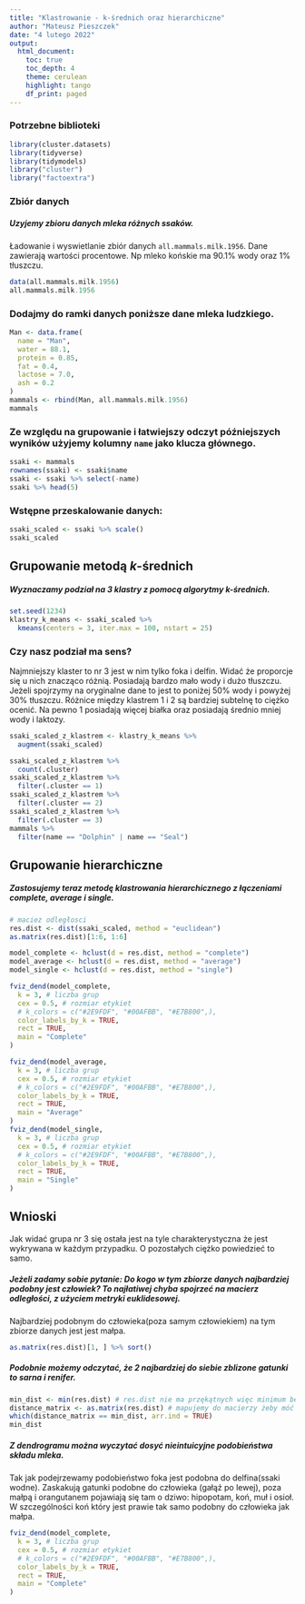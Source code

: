 ```yaml
---
title: "Klastrowanie - k-średnich oraz hierarchiczne"
author: "Mateusz Pieszczek"
date: "4 lutego 2022"
output:
  html_document:
    toc: true
    toc_depth: 4
    theme: cerulean
    highlight: tango
    df_print: paged
---
```


### Potrzebne biblioteki
```r
library(cluster.datasets)
library(tidyverse)
library(tidymodels)
library("cluster")
library("factoextra")
```

### Zbiór danych
##### Uzyjemy zbioru danych mleka różnych ssaków.

Ładowanie i wyswietlanie zbiór danych `all.mammals.milk.1956`. Dane zawierają wartości procentowe. Np mleko końskie ma 90.1% wody oraz 1% tłuszczu.

```r
data(all.mammals.milk.1956)
all.mammals.milk.1956
```

### Dodajmy do ramki danych poniższe dane mleka ludzkiego.

```r
Man <- data.frame(
  name = "Man",
  water = 88.1,
  protein = 0.85,
  fat = 0.4,
  lactose = 7.0,
  ash = 0.2
)
mammals <- rbind(Man, all.mammals.milk.1956)
mammals
```

### Ze względu na grupowanie i łatwiejszy odczyt późniejszych wyników użyjemy kolumny `name` jako klucza głównego.

```r
ssaki <- mammals
rownames(ssaki) <- ssaki$name
ssaki <- ssaki %>% select(-name)
ssaki %>% head(5)
```


### Wstępne przeskalowanie danych:

```r
ssaki_scaled <- ssaki %>% scale()
ssaki_scaled
```

## Grupowanie metodą $k$-średnich

##### Wyznaczamy podział na 3 klastry z pomocą algorytmy k-średnich. 
```r
set.seed(1234)
klastry_k_means <- ssaki_scaled %>%
  kmeans(centers = 3, iter.max = 100, nstart = 25)
```

### Czy nasz podział ma sens?
Najmniejszy klaster to nr 3 jest w nim tylko foka i delfin. Widać że proporcje się u nich znacząco różnią. Posiadają bardzo mało wody i dużo tłuszczu. Jeżeli spojrzymy na oryginalne dane to jest to poniżej 50% wody i powyżej 30% tłuszczu.
Różnice między klastrem 1 i 2 są bardziej subtelnę to ciężko ocenić. Na pewno 1 posiadają więcej białka oraz posiadają średnio mniej wody i laktozy.
```r
ssaki_scaled_z_klastrem <- klastry_k_means %>%
  augment(ssaki_scaled)

ssaki_scaled_z_klastrem %>%
  count(.cluster)
ssaki_scaled_z_klastrem %>%
  filter(.cluster == 1)
ssaki_scaled_z_klastrem %>%
  filter(.cluster == 2)
ssaki_scaled_z_klastrem %>%
  filter(.cluster == 3)
mammals %>%
  filter(name == "Dolphin" | name == "Seal")
```



## Grupowanie hierarchiczne

#####  Zastosujemy teraz metodę klastrowania hierarchicznego z łączeniami *complete*, *average* i *single*.

```r
# maciez odległosci
res.dist <- dist(ssaki_scaled, method = "euclidean")
as.matrix(res.dist)[1:6, 1:6]
```

```r
model_complete <- hclust(d = res.dist, method = "complete")
model_average <- hclust(d = res.dist, method = "average")
model_single <- hclust(d = res.dist, method = "single")
```
```r
fviz_dend(model_complete,
  k = 3, # liczba grup
  cex = 0.5, # rozmiar etykiet
  # k_colors = c("#2E9FDF", "#00AFBB", "#E7B800",),
  color_labels_by_k = TRUE,
  rect = TRUE,
  main = "Complete"
)

fviz_dend(model_average,
  k = 3, # liczba grup
  cex = 0.5, # rozmiar etykiet
  # k_colors = c("#2E9FDF", "#00AFBB", "#E7B800",),
  color_labels_by_k = TRUE,
  rect = TRUE,
  main = "Average"
)
fviz_dend(model_single,
  k = 3, # liczba grup
  cex = 0.5, # rozmiar etykiet
  # k_colors = c("#2E9FDF", "#00AFBB", "#E7B800",),
  color_labels_by_k = TRUE,
  rect = TRUE,
  main = "Single"
)
```

## Wnioski

Jak widać grupa nr 3 się ostała jest na tyle charakterystyczna że jest wykrywana w każdym przypadku. O pozostałych ciężko powiedzieć to samo.



##### Jeżeli zadamy sobie pytanie: Do kogo w tym zbiorze danych najbardziej podobny jest człowiek? To najłatiwej chyba spojrzeć na macierz odległości, z użyciem metryki euklidesowej.

Najbardziej podobnym do człowieka(poza samym człowiekiem) na tym zbiorze danych jest jest małpa.
```r
as.matrix(res.dist)[1, ] %>% sort()
```




##### Podobnie możemy odczytać, że 2 najbardziej do siebie zblizone gatunki to sarna i renifer.

```r
min_dist <- min(res.dist) # res.dist nie ma przękątnych więc minimum bedize poprzwne
distance_matrix <- as.matrix(res.dist) # mapujemy do macierzy żeby móć uzyć funkcji which, res.dist jest klasy dist która nie ma wielu funkcji szukania
which(distance_matrix == min_dist, arr.ind = TRUE)
min_dist
```

##### Z dendrogramu można wyczytać dosyć nieintuicyjne podobieństwa składu mleka.
Tak jak podejrzewamy podobieństwo foka jest podobna do delfina(ssaki wodne). Zaskakują gatunki podobne do człowieka (gałąź po lewej), poza małpą i orangutanem pojawiają się tam o dziwo: hipopotam, koń, muł i osioł. W szczególności koń który jest prawie tak samo podobny do człowieka jak małpa.

```r
fviz_dend(model_complete,
  k = 3, # liczba grup
  cex = 0.5, # rozmiar etykiet
  # k_colors = c("#2E9FDF", "#00AFBB", "#E7B800",),
  color_labels_by_k = TRUE,
  rect = TRUE,
  main = "Complete"
)
```


